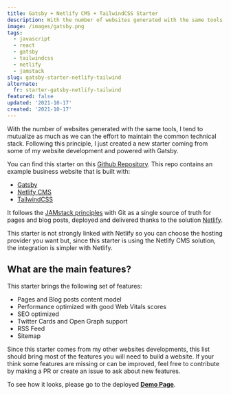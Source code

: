 ```yaml
---
title: Gatsby + Netlify CMS + TailwindCSS Starter
description: With the number of websites generated with the same tools, I tend to mutualize as much as we can the effort to maintain the technical stack. Following this principle, I just created a new starter coming from some of my website development and powered with Gatsby.
image: /images/gatsby.png
tags:
  - javascript
  - react
  - gatsby
  - tailwindcss
  - netlify
  - jamstack
slug: gatsby-starter-netlify-tailwind
alternate:
  fr: starter-gatsby-netlify-tailwind
featured: false
updated: '2021-10-17'
created: '2021-10-17'
---
```


With the number of websites generated with the same tools, I tend to mutualize as much as we can the effort to maintain the common technical stack. Following this principle, I just created a new starter coming from some of my website development and powered with Gatsby.

You can find this starter on this [Github Repository](https://github.com/emmanuelgautier/gatsby-starter-netlify-tailwind). This repo contains an example business website that is built with:

- [Gatsby](https://www.gatsbyjs.org/)
- [Netlify CMS](https://www.netlifycms.org)
- [TailwindCSS](https://tailwindcss.com/)

It follows the [JAMstack principles](https://jamstack.org) with Git as a single source of truth for pages and blog posts, deployed and delivered thanks to the solution [Netlify](https://www.netlify.com).

This starter is not strongly linked with Netlify so you can choose the hosting provider you want but, since this starter is using the Netlify CMS solution, the integration is simpler with Netlify.

## What are the main features?

This starter brings the following set of features:

- Pages and Blog posts content model
- Performance optimized with good Web Vitals scores
- SEO optimized
- Twitter Cards and Open Graph support
- RSS Feed
- Sitemap

Since this starter comes from my other websites developments, this list should bring most of the features you will need to build a website. If your think some features are missing or can be improved, feel free to contribute by making a PR or create an issue to ask about new features.

To see how it looks, please go to the deployed **[Demo Page](https://gatsby-starter-netlify-tailwind.netlify.app/)**.
